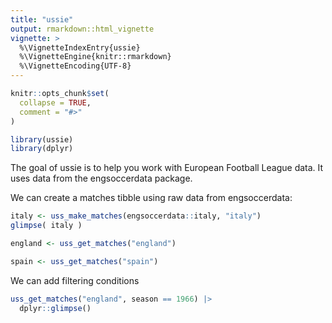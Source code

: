 ```yaml
---
title: "ussie"
output: rmarkdown::html_vignette
vignette: >
  %\VignetteIndexEntry{ussie}
  %\VignetteEngine{knitr::rmarkdown}
  %\VignetteEncoding{UTF-8}
---
```


```r
knitr::opts_chunk$set(
  collapse = TRUE,
  comment = "#>"
)
```

```r
library(ussie)
library(dplyr)
```

The goal of ussie is to help you work with European Football League data. It uses data from the engsoccerdata package.

We can create a matches tibble using raw data from engsoccerdata:
```r
italy <- uss_make_matches(engsoccerdata::italy, "italy")
glimpse( italy )
```


```r
england <- uss_get_matches("england")
```


```r
spain <- uss_get_matches("spain")
```


We can add filtering conditions
```r
uss_get_matches("england", season == 1966) |>
  dplyr::glimpse()
```

